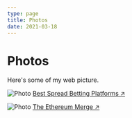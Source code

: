 ```yaml
---
type: page
title: Photos
date: 2021-03-18
---
```


# Photos

Here's some of my web picture.


<Image
  src="https://fxbrokerreviews.org/wp-content/uploads/2022/09/The-best-spread-betting-trading-platforms-UK-2022-1024x625.webp"
  alt="Photo"
  width={1125}
  height={750}
  priority
  className="next-image"
/>
[Best Spread Betting Platforms ↗ ](https://fxbrokerreviews.org/blog/best-spread-betting-platforms/)

<Image
  src="https://fxbrokerreviews.org/wp-content/uploads/2022/09/the-ethereum-merge.webp"
  alt="Photo"
  width={1125}
  height={750}
  priority
  className="next-image"
/>
[The Ethereum Merge ↗ ](https://fxbrokerreviews.org/blog/ethereum-blockchain-merge-upgrade/)
